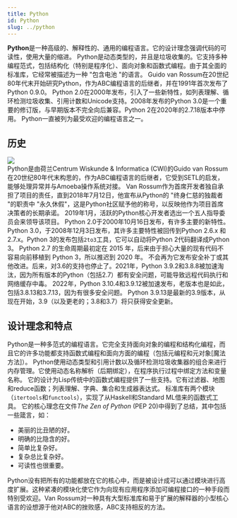 ```yaml
---
title: Python
id: Python
slug: ../python
---
```



<head>
<script src="https://fastly.jsdelivr.net/gh/SurpriseLon/Fontawesome-6@main/js/all.js" async=""></script>
<script src="https://unpkg.com/@waline/client@v2/dist/waline.js"></script>
<script src="https://onedrive-vercel-index-beta-pearl.vercel.app/api/raw/?path=/wiki/common.js"></script>
<link rel="stylesheet" href="https://unpkg.com/flowbite@1.5.1/dist/flowbite.min.css" />
<script src="https://unpkg.com/flowbite@1.5.1/dist/flowbite.js"></script>
  <link
    rel="stylesheet"
    href="https://unpkg.com/@waline/client@v2/dist/waline.css"
  />
  <script src="https://cdn.tailwindcss.com"></script>
  <script async src="https://pagead2.googlesyndication.com/pagead/js/adsbygoogle.js?client=ca-pub-8434505608196685"
     crossorigin="anonymous"></script>
</head>

<Typography variant="body1" gutterBottom>
 <b>Python</b>是一种高级的、解释性的、通用的编程语言。它的设计理念强调代码的可读性，使用大量的缩进。
 </Typography>

<Typography variant="body1" gutterBottom>
 Python是动态类型的，并且是垃圾收集的。它支持多种编程范式，包括结构化（特别是程序化）、面向对象和函数式编程。由于其全面的标准库，它经常被描述为一种 "包含电池 "的语言。
 </Typography>

<Typography variant="body1" gutterBottom>
 Guido van Rossum在20世纪80年代末开始研究Python，作为ABC编程语言的后继者，并在1991年首次发布了Python 0.9.0。 Python 2.0在2000年发布，引入了一些新特性，如列表理解、循环检测垃圾收集、引用计数和Unicode支持。2008年发布的Python 3.0是一个重要的修订版，与早期版本不完全向后兼容。Python 2在2020年的2.7.18版本中停用。
 </Typography>

<Typography variant="body1" gutterBottom>
 Python一直被列为最受欢迎的编程语言之一。
 </Typography>

 ## <i class="fa-duotone fa-rectangle-history"></i> 历史

 <div class="thumb tright">
 <div class="thumbinner" style={{ width: '152'}}>
<div class="max-w-md mx-auto rounded-xl shadow-md overflow-hidden md:max-w-2xl">
<Fancybox data-fancybox data-src="https://onedrive-vercel-index-beta-pearl.vercel.app/api/raw/?path=/wiki/Guido_van_Rossum_OSCON_2006_cropped-x4.webp">
          <img class="rounded-t-lg" src="https://onedrive-vercel-index-beta-pearl.vercel.app/api/raw/?path=/wiki/Guido_van_Rossum_OSCON_2006_cropped.webp"/>
</Fancybox>
  </div> 
 </div>
 </div>

<Typography variant="body1" gutterBottom>
 Python是由荷兰Centrum Wiskunde & Informatica (CWI)的Guido van Rossum在20世纪80年代末构思的，作为ABC编程语言的后继者，它受到SETL的启发，能够处理异常并与Amoeba操作系统对接。  Van Rossum作为首席开发者独自承担了项目的责任，直到2018年7月12日，他宣布从Python的 "终身仁慈的独裁者 "的职责中 "永久休假"，这是Python社区赋予他的称号，以反映他作为项目首席决策者的长期承诺。  2019年1月，活跃的Python核心开发者选出一个五人指导委员会来领导该项目。
 </Typography>

<Typography variant="body1" gutterBottom>
Python 2.0于2000年10月16日发布，有许多主要的新特性。 Python 3.0，于2008年12月3日发布，其许多主要特性被回传到Python 2.6.x 和 2.7.x。Python 3的发布包括<code>2to3</code>工具，它可以自动将Python 2代码翻译成Python 3。
 </Typography>

<Typography variant="body1" gutterBottom>
Python 2.7 的生命周期最初定在 2015 年，后来由于担心大量的现有代码不容易向前移植到 Python 3，所以推迟到 2020 年。 不会再为它发布安全补丁或其他改进。后来，对3.6的支持也停止了。2021年，Python 3.9.2和3.8.8被加速淘汰，因为所有版本的Python（包括2.7）都有安全问题，可能导致远程代码执行和网络缓存中毒。
 </Typography>

<Typography variant="body1" gutterBottom>
2022年，Python 3.10.4和3.9.12被加速发布，老版本也是如此，包括3.8.13和3.7.13，因为有很多安全问题。 Python 3.9.13是最新的3.9版本，从现在开始，3.9（以及更老的；3.8和3.7）将只获得安全更新。
 </Typography>

 ## <i class="fa-duotone fa-ball-pile"></i> 设计理念和特点

<Typography variant="body1" gutterBottom>
Python是一种多范式的编程语言。它完全支持面向对象的编程和结构化编程，而且它的许多功能都支持函数式编程和面向方面的编程（包括元编程和元对象[魔法方法]）。
 </Typography>

<Typography variant="body1" gutterBottom>
Python使用动态类型和引用计数以及循环检测垃圾收集器的组合来进行内存管理。它使用动态名称解析（后期绑定），在程序执行过程中绑定方法和变量名称。
 </Typography>

<Typography variant="body1" gutterBottom>
它的设计为Lisp传统中的函数式编程提供了一些支持。它有过滤器、地图和reduce函数；列表理解、字典、集合和生成器表达式。 标准库有两个模块（<code>itertools</code>和<code>functools</code>），实现了从Haskell和Standard ML借来的函数式工具。
 </Typography>

<Typography variant="body1" gutterBottom>
它的核心理念在文件<i>The Zen of Python</i> (PEP 20)中得到了总结，其中包括一些箴言，如：
 </Typography>

<ul><li>美丽的比丑陋的好。</li>
<li>明确的比隐含的好。</li>
<li>简单比复杂好。</li>
<li>复杂总比复杂好。</li>
<li>可读性也很重要。</li></ul>

<Typography variant="body1" gutterBottom>
Python没有把所有的功能都放在它的核心中，而是被设计成可以通过模块进行高度扩展。这种紧凑的模块化使它作为向现有应用程序添加可编程接口的一种手段而特别受欢迎。Van Rossum对一种具有大型标准库和易于扩展的解释器的小型核心语言的设想源于他对ABC的挫败感，ABC支持相反的方法。
 </Typography>

 